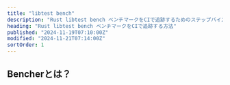 ```yaml
---
title: "libtest bench"
description: "Rust libtest bench ベンチマークをCIで追跡するためのステップバイステップガイド"
heading: "Rust libtest bench ベンチマークをCIで追跡する方法"
published: "2024-11-19T07:10:00Z"
modified: "2024-11-21T07:14:00Z"
sortOrder: 1
---
```



<Intro
  text="libtest bench で Rust コードをベンチマークする方法"
  url="/ja/learn/benchmarking/rust/libtest-bench/"
  name="libtest bench"
/>

## Bencherとは？

<BencherIntro />

<StepsForBencherCloud
  adapter="rust_bench"
  url="/ja/docs/explanation/adapters/#-rust-bench"
/>

<StepsForBencherSelfHosted
  adapter="rust_bench"
  url="/ja/docs/explanation/adapters/#-rust-bench"
/>

<RustBench />

<br />

<CallToAction />